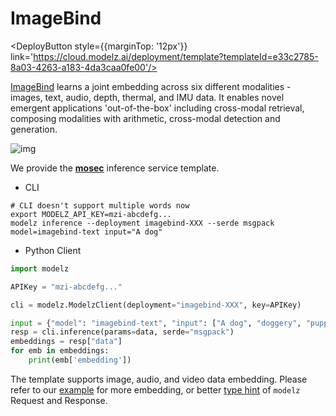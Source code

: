 # ImageBind


<DeployButton style={{marginTop: '12px'}} link='https://cloud.modelz.ai/deployment/template?templateId=e33c2785-8a03-4263-a183-4da3caa0fe00'/>

[ImageBind](https://github.com/facebookresearch/ImageBind) learns a joint embedding across six different modalities - images, text, audio, depth, thermal, and IMU data. It enables novel emergent applications 'out-of-the-box' including cross-modal retrieval, composing modalities with arithmetic, cross-modal detection and generation.

![img](https://user-images.githubusercontent.com/8495451/236859695-ffa13364-3e39-4d99-a8da-fbfab17f9a6b.gif)

We provide the [**mosec**](../mosec) inference service template.

- CLI

```shell copy
# CLI doesn't support multiple words now
export MODELZ_API_KEY=mzi-abcdefg...
modelz inference --deployment imagebind-XXX --serde msgpack model=imagebind-text input="A dog"
```

- Python Client

```python copy
import modelz

APIKey = "mzi-abcdefg..."

cli = modelz.ModelzClient(deployment="imagebind-XXX", key=APIKey)

input = {"model": "imagebind-text", "input": ["A dog", "doggery", "puppy"]},
resp = cli.inference(params=data, serde="msgpack")
embeddings = resp["data"]
for emb in embeddings:
    print(emb['embedding'])
```

The template supports image, audio, and video data embedding. Please refer to our [example](https://github.com/tensorchord/modelz-imagebind/blob/main/example/client.py) for more embedding, or better [type hint](https://docs.python.org/3/library/typing.html) of `modelz` Request and Response.
